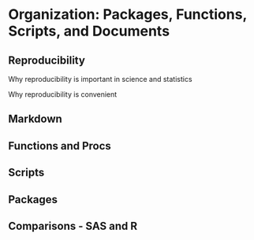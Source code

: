 # Organization: Packages, Functions, Scripts, and Documents {#organization}

## Reproducibility

Why reproducibility is important in science and statistics

Why reproducibility is convenient


## Markdown

## Functions and Procs

## Scripts

## Packages

## Comparisons - SAS and R

